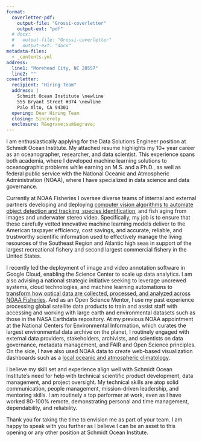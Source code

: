 ```yaml
---
format:
  coverletter-pdf:
    output-file: "Grossi-coverletter"
    output-ext: "pdf"
  # docx:
  #   output-file: "Grossi-coverletter"
  #   output-ext: "docx"
metadata-files:
  - _contents.yml
address:
  line1: "Morehead City, NC 28557"
  line2: ""
coverletter:
  recipient: "Hiring Team"
  address: |
    Schmidt Ocean Institute \newline
    555 Bryant Street #374 \newline
    Palo Alto, CA 94301
  opening: Dear Hiring Team
  closing: Sincerely
  enclosure: R&egrave;sum&egrave;
---
```


I am enthusiastically applying for the Data Solutions Engineer position at Schmidt Ocean Institute. My attached resume highlights my 10+ year career as an oceanographer, researcher, and data scientist. This experience spans both academia, where I developed machine learning solutions to oceanographic problems while earning an M.S. and a Ph.D., as well as federal public service with the National Oceanic and Atmospheric Administration (NOAA), where I have specialized in data science and data governance.

Currently at NOAA Fisheries I oversee diverse teams of internal and external partners developing and deploying [computer vision algorithms to automate object detection and tracking, species identification](https://www.fisheries.noaa.gov/feature-story/increasing-efficiency-video-surveys-artificial-intelligence), and fish aging from images and underwater stereo video. Specifically, my job is to ensure that these carefully vetted innovative machine learning models deliver to the American taxpayer efficiency, cost savings, and accurate, reliable, and trustworthy scientific information used to effectively manage the living resources of the Southeast Region and Atlantic high seas in support of the largest recreational fishery and second largest commercial fishery in the United States.

I recently led the deployment of image and video annotation software in Google Cloud, enabling the Science Center to scale up data analytics. I am also advising a national strategic initiative seeking to leverage uncrewed systems, cloud technologies, and machine learning automations to [transform how optical data are collected, processed, and analyzed across NOAA Fisheries](https://www.fisheries.noaa.gov/feature-story/optics-technology-heart-marine-research). And as an Open Science Mentor, I use my past experience processing global satellite data products to train and assist staff with accessing and working with large earth and environmental datasets such as those in the NASA Earthdata repository. At my previous NOAA appointment at the National Centers for Environmental Information, which curates the largest environmental data archive on the planet, I routinely engaged with external data providers, stakeholders, archivists, and scientists on data governance, metadata management, and FAIR and Open Science principles. On the side, I have also used NOAA data to create web-based visualization dashboards such as a [local oceanic and atmospheric climatology](https://mdgrossi.github.io/climatology).

I believe my skill set and experience align well with Schmidt Ocean Institute’s need for help with technical scientific product development, data management, and project oversight. My technical skills are atop solid communication, people management, mission-driven leadership, and mentoring skills. I am routinely a top performer at work, even as I have worked 80-100% remote, demonstrating personal and time management, dependability, and reliability.

Thank you for taking the time to envision me as part of your team. I am happy to speak with you further as I believe I can be an asset to this opening or any other position at Schmidt Ocean Institute.